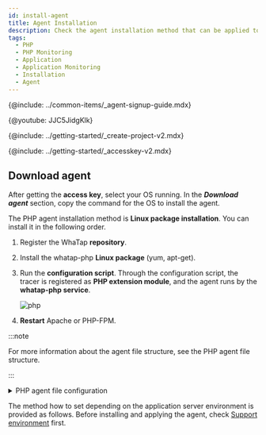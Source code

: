 ```yaml
---
id: install-agent
title: Agent Installation
description: Check the agent installation method that can be applied to the application server that runs in the PHP environment.
tags:
  - PHP
  - PHP Monitoring
  - Application
  - Application Monitoring
  - Installation
  - Agent
---
```



{@include: ../common-items/_agent-signup-guide.mdx}   

{@youtube: JJC5JidgKlk}

{@include: ../getting-started/_create-project-v2.mdx}

{@include: ../getting-started/_accesskey-v2.mdx} 

## Download agent

After getting the **access key**, select your OS running. In the **_Download agent_** section, copy the command for the OS to install the agent.

The PHP agent installation method is **Linux package installation**. You can install it in the following order.

1. Register the WhaTap **repository**.

2. Install the whatap-php **Linux package** (yum, apt-get).

3. Run the **configuration script**. Through the configuration script, the tracer is registered as **PHP extension module**, and the agent runs by the **whatap-php service**.

   ![php](https://img.whatap.io/media/images/php.png)

4. **Restart** Apache or PHP-FPM.

:::note

For more information about the agent file structure, see the PHP agent file structure.

:::

<details>
<summary>PHP agent file configuration</summary>

The PHP agent file consists of the tracer that extracts data for application monitoring and transfers the data to the WhaTap collection server, the agent that transfers the collected data to the server, and the installation script file that dynamically applies both tracer and agent.

- _whatap\_`X.Y.Z`.so_

  This library is added as a PHP extension module that has been registered as a tracer to collect data and send the collected data to the agent. The extension modules are classified for each PHP API version and Zend Thread Safe support. Examples are as follows: 

  - _whatap_zts_20041225.so_  

    PHP 5.2, Zend Thread safe enable

  - _whatap_20041225.so_

    PHP 5.2, Non Thread Safe 

- _whatap-php(whatap_php)_

  This program transfers the data delivered from the agent or tracer to UDP, to the collection server.

- _/etc/init.d/whatap-php_

  Service script file.

- _whatap_php_

  Service execution file.

- _whatap.ini_

  In this file, the settings of the PHP extension module that collects data of the application server, the collection server address, and the project access key of the server are entered.

- _template.ini_ 

  The template file is copied when creating _whatap.ini_.

- _whatap-install-`yyyymmdd`.log_

  Log file generated during installation. The default storage path is _/usr/whata/php/logs_. The files are created by date. Only the logs for 7 days are kept by default.

- _whatap-boot-`yyyymmdd`.log_

  Agent log file. The default storage path is _/usr/whata/php/logs_. The files are created by date. Only the logs for 7 days are kept by default.

- _install.sh_

  Installation script. Proceed with the whatap-php service installation by installing the PHP extension module (_whatap.so_) to Apache or PHP-FPM. For more information, see [the following](agent-troubleshooting#extension-modul-manual-setting).

- _WhaTap.php (sample.php)_

  API reference class (_/usr/whatap/php/lib/WhaTap.php_) to be used in the PHP source code, and the example source file (_sample.php_)

</details>

The method how to set depending on the application server environment is provided as follows. Before installing and applying the agent, check [Support environment](supported-spec) first.

<DocCardList/>
